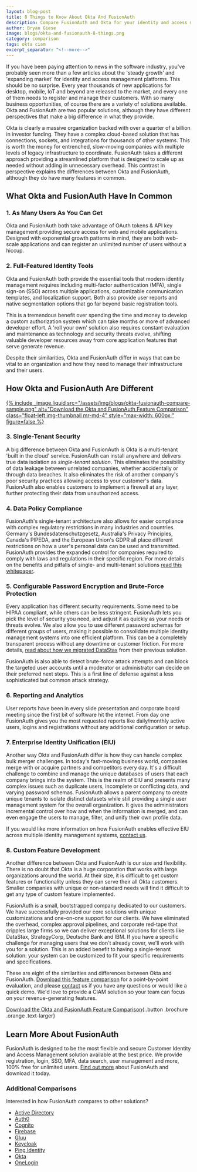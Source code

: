 ```yaml
---
layout: blog-post
title: 8 Things to Know About Okta And FusionAuth
description: Compare FusionAuth and Okta for your identity and access management solution.
author: Bryan Giese
image: blogs/okta-and-fusionauth-8-things.png
category: comparison
tags: okta ciam
excerpt_separator: "<!--more-->"
---
```


If you have been paying attention to news in the software industry, you've probably seen more than a few articles about the 'steady growth' and 'expanding market' for identity and access management platforms. This should be no surprise. Every year thousands of new applications for desktop, mobile, IoT and beyond are released to the market, and every one of them needs to register and manage their customers. With so many business opportunities, of course there are a variety of solutions available. Okta and FusionAuth are two popular solutions, although they have different perspectives that make a big difference in what they provide.

<!--more-->

Okta is clearly a massive organization backed with over a quarter of a billion in investor funding. They have a complex cloud-based solution that has connections, sockets, and integrations for thousands of other systems. This is worth the money for entrenched, slow-moving companies with multiple levels of legacy infrastructure to coordinate. FusionAuth takes a different approach providing a streamlined platform that is designed to scale up as needed without adding in unnecessary overhead. This contrast in perspective explains the differences between Okta and FusionAuth, although they do have many features in common.

## What Okta and FusionAuth Have In Common

### 1. As Many Users As You Can Get
Okta and FusionAuth both take advantage of OAuth tokens & API key management providing secure access for web and mobile applications. Designed with exponential growth patterns in mind, they are both web-scale applications and can register an unlimited number of users without a hiccup.

### 2. Full-Featured Identity Tools
Okta and FusionAuth both provide the essential tools that modern identity management requires including multi-factor authentication (MFA), single sign-on (SSO) across multiple applications, customizable communication templates, and localization support. Both also provide user reports and native segmentation options that go far beyond basic registration tools.

This is a tremendous benefit over spending the time and money to develop a custom authorization system which can take months or more of advanced developer effort. A 'roll your own' solution also requires constant evaluation and maintenance as technology and security threats evolve, shifting valuable developer resources away from core application features that serve generate revenue.

Despite their similarities, Okta and FusionAuth differ in ways that can be vital to an organization and how they need to manage their infrastructure and their users.  

## How Okta and FusionAuth Are Different

[{% include _image.liquid src="/assets/img/blogs/okta-fusionauth-compare-sample.png" alt="Download the Okta and FusionAuth Feature Comparison" class="float-left img-thumbnail mr-md-4" style="max-width: 600px;" figure=false %}](/resources/fusionauth-vs-okta.pdf "Download the Okta and FusionAuth Feature Comparison")

### 3. Single-Tenant Security
A big difference between Okta and FusionAuth is Okta is a multi-tenant 'built in the cloud' service. FusionAuth can install anywhere and delivers true data isolation as *single-tenant solution*. This eliminates the possibility of data leakage between unrelated companies, whether accidentally or through data breaches. It also eliminates the risk of another company's poor security practices allowing access to your customer's data. FusionAuth also enables customers to implement a firewall at any layer, further protecting their data from unauthorized access.

### 4. Data Policy Compliance
FusionAuth's single-tenant architecture also allows for easier compliance with complex regulatory restrictions in many industries and countries. Germany's Bundesdatenschutzgesetz, Australia's Privacy Principles, Canada's PIPEDA, and the European Union's GDPR all place different restrictions on how a user's personal data can be used and transmitted. FusionAuth provides the expanded control for companies required to comply with laws and regulations in their specific region.
For more details on the benefits and pitfalls of single- and multi-tenant solutions [read this whitepaper](/learn/expert-advice/identity-basics/multi-tenancy-vs-single-tenant-idaas-solutions).

### 5. Configurable Password Encryption and Brute-Force Protection
Every application has different security requirements. Some need to be HIPAA compliant, while others can be less stringent. FusionAuth lets you pick the level of security you need, and adjust it as quickly as your needs or threats evolve. We also allow you to use different password schemas for different groups of users, making it possible to consolidate multiple identity management systems into one efficient platform. This can be a completely transparent process without any downtime or customer friction. For more details, [read about how we migrated DataStax](/resources/datastax-case-study.pdf) from their previous solution.

FusionAuth is also able to detect brute-force attack attempts and can block the targeted user accounts until a moderator or administrator can decide on their preferred next steps. This is a first line of defense against a less sophisticated but common attack strategy.

### 6. Reporting and Analytics
User reports have been in every slide presentation and corporate board meeting since the first bit of software hit the internet. From day one FusionAuth gives you the most requested reports like daily/monthly active users, logins and registrations without any additional configuration or setup.

### 7. Enterprise Identity Unification (EIU)
Another way Okta and FusionAuth differ is how they can handle complex bulk merger challenges. In today's fast-moving business world, companies merge with or acquire partners and competitors every day. It's a difficult challenge to combine and manage the unique databases of users that each company brings into the system. This is the realm of EIU and presents many complex issues such as duplicate users, incomplete or conflicting data, and varying password schemas.
FusionAuth allows a parent company to create unique tenants to isolate distinct datasets while still providing a single user management system for the overall organization. It gives the administrators incremental control over how and when the information is merged, and can even engage the users to manage, filter, and unify their own profile data.

If you would like more information on how FusionAuth enables effective EIU across multiple identity management systems, [contact us](/contact).

### 8. Custom Feature Development
Another difference between Okta and FusionAuth is our size and flexibility. There is no doubt that Okta is a huge corporation that works with large organizations around the world. At their size, it is difficult to get custom features or functionality unless they can serve their all Okta customers. Smaller companies with unique or non-standard needs will find it difficult to get any type of custom feature implemented.

FusionAuth is a small, bootstrapped company dedicated to our customers. We have successfully provided our core solutions with unique customizations and one-on-one support for our clients. We have eliminated the overhead, complex approval pipelines, and corporate red-tape that cripples large firms so we can deliver exceptional solutions for clients like DataStax, StrategyCorp, Deutsche Bank and IBM. If you have a specific challenge for managing users that we don't already cover, we'll work with you for a solution. This is an added benefit to having a single-tenant solution: your system can be customized to fit your specific requirements and specifications.

These are eight of the similarities and differences between Okta and FusionAuth. [Download this feature comparison](/resources/fusionauth-vs-okta.pdf "Okta and FusionAuth Feature Comparison") for a point-by-point evaluation, and please [contact](/contact) us if you have any questions or would like a quick demo. We'd love to provide a CIAM solution so your team can focus on your revenue-generating features.

[Download the Okta and FusionAuth Feature Comparison](/resources/fusionauth-vs-okta.pdf "Okta and FusionAuth Feature Comparison"){:.button .brochure .orange .text-larger}


## Learn More About FusionAuth
FusionAuth is designed to be the most flexible and secure Customer Identity and Access Management solution available at the best price. We provide registration, login, SSO, MFA, data search, user management and more, 100% free for unlimited users. [Find out more](/ "FusionAuth Home") about FusionAuth and download it today.

### Additional Comparisons

Interested in how FusionAuth compares to other solutions?
- [Active Directory](/blog/2018/09/14/active-directory-and-fusionauth-ciam-comparison "Active Directory and FusionAuth")
- [Auth0](/blog/2018/10/19/auth0-and-fusionauth-a-tale-of-two-solutions "Auth0 and FusionAuth")
- [Cognito](/blog/2018/09/18/amazon-cognito-and-fusionauth-comparison "Amazon Cognito and FusionAuth")
- [Firebase](/blog/2018/10/02/firebase-and-fusionauth-ciam-comparison "Firebase and FusionAuth")
- [Gluu](/blog/2019/07/16/gluu-fusionauth-compare-identity-management-solutions "Gluu and FusionAuth")
- [Keycloak](/blog/2019/03/06/keycloak-fusionauth-comparison "Keycloak and FusionAuth")
- [Ping Identity](/blog/2018/10/08/quick-comparison-ping-identity-and-fusionauth "Ping Identity and FusionAuth")
- [Okta](/blog/2018/10/16/8-things-to-know-about-okta-and-fusionauth "Okta and FusionAuth")
- [OneLogin](/blog/2018/10/12/onelogin-and-fusionauth "OneLogin and FusionAuth")
